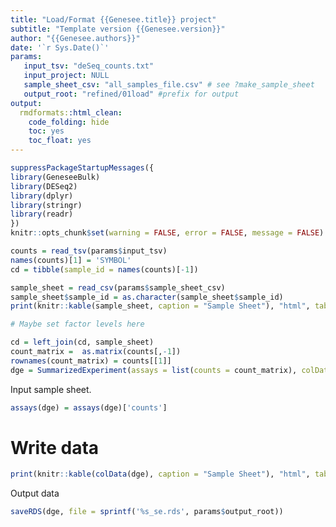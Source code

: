 ```yaml
---
title: "Load/Format {{Genesee.title}} project"
subtitle: "Template version {{Genesee.version}}"
author: "{{Genesee.authors}}"
date: '`r Sys.Date()`'
params:
   input_tsv: "deSeq_counts.txt"
   input_project: NULL
   sample_sheet_csv: "all_samples_file.csv" # see ?make_sample_sheet
   output_root: "refined/01load" #prefix for output
output:
  rmdformats::html_clean:
    code_folding: hide
    toc: yes
    toc_float: yes
---
```

  
    
```r
suppressPackageStartupMessages({
library(GeneseeBulk)
library(DESeq2)
library(dplyr)
library(stringr)
library(readr)
})
knitr::opts_chunk$set(warning = FALSE, error = FALSE, message = FALSE)
```

```r
counts = read_tsv(params$input_tsv)
names(counts)[1] = 'SYMBOL'
cd = tibble(sample_id = names(counts)[-1])
```

```r
sample_sheet = read_csv(params$sample_sheet_csv)
sample_sheet$sample_id = as.character(sample_sheet$sample_id)
print(knitr::kable(sample_sheet, caption = "Sample Sheet"), "html", table.attr='class="flat-table"')
```

```r
# Maybe set factor levels here
```

```r
cd = left_join(cd, sample_sheet)
count_matrix =  as.matrix(counts[,-1])
rownames(count_matrix) = counts[[1]]
dge = SummarizedExperiment(assays = list(counts = count_matrix), colData = cd, rowData = counts[,1])

```

Input sample sheet.

```r
assays(dge) = assays(dge)['counts']
```

# Write data

```r
print(knitr::kable(colData(dge), caption = "Sample Sheet"), "html", table.attr='class="flat-table"')
```

Output data

```r
saveRDS(dge, file = sprintf('%s_se.rds', params$output_root))
```

